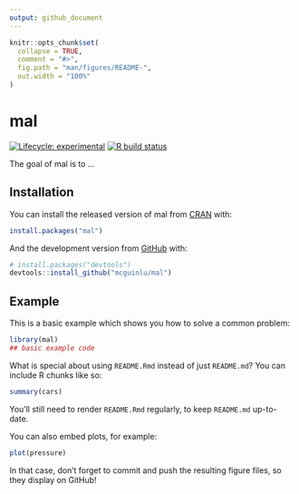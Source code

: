 ```yaml
---
output: github_document
---
```


<!-- README.md is generated from README.Rmd. Please edit that file -->

```r
knitr::opts_chunk$set(
  collapse = TRUE,
  comment = "#>",
  fig.path = "man/figures/README-",
  out.width = "100%"
)
```

# mal

<!-- badges: start -->
[![Lifecycle: experimental](https://img.shields.io/badge/lifecycle-experimental-orange.svg)](https://www.tidyverse.org/lifecycle/#experimental)
[![R build status](https://github.com/mcguinlu/mal/workflows/R-CMD-check/badge.svg)](https://github.com/mcguinlu/mal/actions)
<!-- badges: end -->

The goal of mal is to ...

## Installation

You can install the released version of mal from [CRAN](https://CRAN.R-project.org) with:

``` r
install.packages("mal")
```

And the development version from [GitHub](https://github.com/) with:

``` r
# install.packages("devtools")
devtools::install_github("mcguinlu/mal")
```
## Example

This is a basic example which shows you how to solve a common problem:

```r
library(mal)
## basic example code
```

What is special about using `README.Rmd` instead of just `README.md`? You can include R chunks like so:

```r
summary(cars)
```

You'll still need to render `README.Rmd` regularly, to keep `README.md` up-to-date.

You can also embed plots, for example:

```r
plot(pressure)
```

In that case, don't forget to commit and push the resulting figure files, so they display on GitHub!
